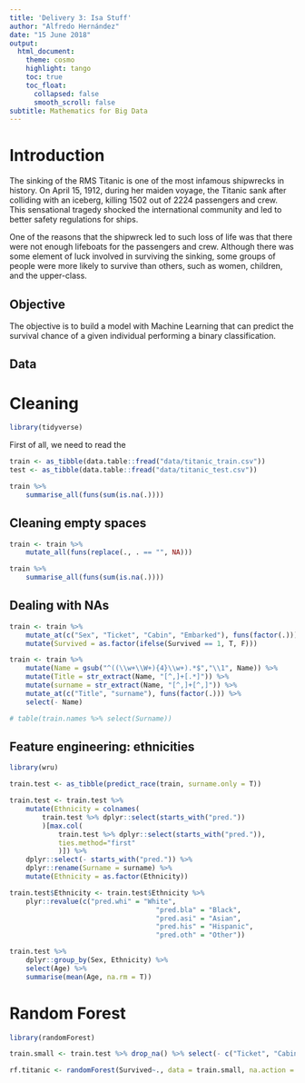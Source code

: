 ```yaml
---
title: 'Delivery 3: Isa Stuff'
author: "Alfredo Hernández"
date: "15 June 2018"
output:
  html_document:
    theme: cosmo
    highlight: tango
    toc: true
    toc_float:
      collapsed: false
      smooth_scroll: false
subtitle: Mathematics for Big Data
---
```


# Introduction

The sinking of the RMS Titanic is one of the most infamous shipwrecks in history.  On April 15, 1912, during her maiden voyage, the Titanic sank after colliding with an iceberg, killing 1502 out of 2224 passengers and crew. This sensational tragedy shocked the international community and led to better safety regulations for ships.

One of the reasons that the shipwreck led to such loss of life was that there were not enough lifeboats for the passengers and crew. Although there was some element of luck involved in surviving the sinking, some groups of people were more likely to survive than others, such as women, children, and the upper-class.

## Objective

The objective is to build a model with Machine Learning that can predict the survival chance of a given individual performing a binary classification.

## Data


# Cleaning
```r
library(tidyverse)
```

First of all, we need to read the 
```r
train <- as_tibble(data.table::fread("data/titanic_train.csv"))
test <- as_tibble(data.table::fread("data/titanic_test.csv"))
```

```r
train %>%
	summarise_all(funs(sum(is.na(.))))
```

## Cleaning empty spaces

```r
train <- train %>%
	mutate_all(funs(replace(., . == "", NA)))
```


```r
train %>%
	summarise_all(funs(sum(is.na(.))))
```

## Dealing with NAs

```r
train <- train %>% 
	mutate_at(c("Sex", "Ticket", "Cabin", "Embarked"), funs(factor(.))) %>% 
	mutate(Survived = as.factor(ifelse(Survived == 1, T, F)))
```

```r
train <- train %>% 
	mutate(Name = gsub("^((\\w+\\W+){4}\\w+).*$","\\1", Name)) %>% 
	mutate(Title = str_extract(Name, "[^,]+[.*]")) %>% 
	mutate(surname = str_extract(Name, "[^,]+[^,]")) %>% 
	mutate_at(c("Title", "surname"), funs(factor(.))) %>% 
	select(- Name)

# table(train.names %>% select(Surname))
```
## Feature engineering: ethnicities
```r
library(wru)

train.test <- as_tibble(predict_race(train, surname.only = T))

train.test <- train.test %>% 
	mutate(Ethnicity = colnames(
		train.test %>% dplyr::select(starts_with("pred."))
		)[max.col(
			train.test %>% dplyr::select(starts_with("pred.")),
			ties.method="first"
			)]) %>% 
	dplyr::select(- starts_with("pred.")) %>% 
	dplyr::rename(Surname = surname) %>% 
	mutate(Ethnicity = as.factor(Ethnicity))

train.test$Ethnicity <- train.test$Ethnicity %>%
	plyr::revalue(c("pred.whi" = "White",
									"pred.bla" = "Black",
									"pred.asi" = "Asian",
									"pred.his" = "Hispanic",
									"pred.oth" = "Other"))
```

```r
train.test %>% 
	dplyr::group_by(Sex, Ethnicity) %>% 
	select(Age) %>% 
	summarise(mean(Age, na.rm = T))
```




# Random Forest
```r
library(randomForest)
```

```r
train.small <- train.test %>% drop_na() %>% select(- c("Ticket", "Cabin", "Surname"))

rf.titanic <- randomForest(Survived~., data = train.small, na.action = na.omit, importance = TRUE)
```


